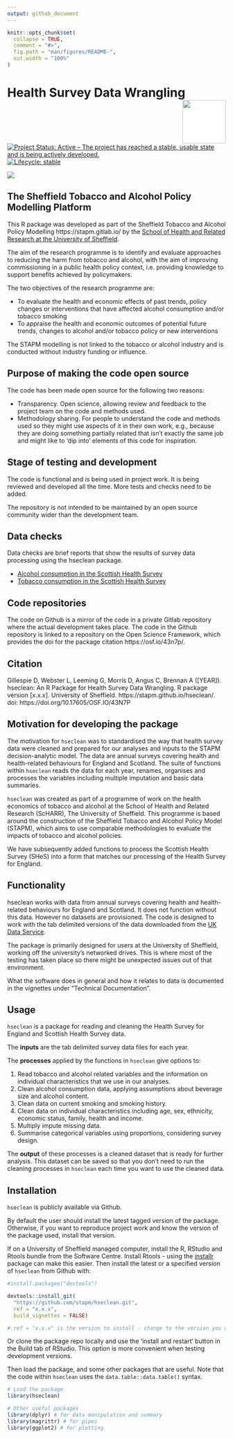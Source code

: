 ```yaml
---
output: github_document
---
```


<!-- README.md is generated from README.Rmd. Please edit that file -->

```r
knitr::opts_chunk$set(
  collapse = TRUE,
  comment = "#>",
  fig.path = "man/figures/README-",
  out.width = "100%"
)
```
# Health Survey Data Wrangling <img src="logo.png" align="right" style="padding-left:10px;background-color:white;" width="100" height="100" />

<!-- badges: start -->
[![Project Status: Active – The project has reached a stable, usable state and is being actively developed.](https://www.repostatus.org/badges/latest/active.svg)](https://www.repostatus.org/#active)
[![Lifecycle: stable](https://img.shields.io/badge/lifecycle-stable-brightgreen.svg)](https://www.tidyverse.org/lifecycle/#stable)

<!-- badger::badge_doi("10.17605/OSF.IO/43N7P", "green") -->
[![](https://img.shields.io/badge/doi-10.17605/OSF.IO/43N7P-green.svg)](https://doi.org/10.17605/OSF.IO/43N7P)
<!-- badges: end -->


## The Sheffield Tobacco and Alcohol Policy Modelling Platform
This R package was developed as part of the Sheffield Tobacco and Alcohol Policy Modelling https://stapm.gitlab.io/ by the [School of Health and Related Research at the University of Sheffield](https://www.sheffield.ac.uk/scharr).    

The aim of the research programme is to identify and evaluate approaches to reducing the harm from tobacco and alcohol, with the aim of improving commissioning in a public health policy context, i.e. providing knowledge to support benefits achieved by policymakers.  

The two objectives of the research programme are:

- To evaluate the health and economic effects of past trends, policy changes or interventions that have affected alcohol consumption and/or tobacco smoking
- To appraise the health and economic outcomes of potential future trends, changes to alcohol and/or tobacco policy or new interventions

The STAPM modelling is not linked to the tobacco or alcohol industry and is conducted without industry funding or influence.  

## Purpose of making the code open source
The code has been made open source for the following two reasons:  

- Transparency. Open science, allowing review and feedback to the project team on the code and methods used.
- Methodology sharing. For people to understand the code and methods used so they might use aspects of it in their own work, e.g., because they are doing something partially related that isn't exactly the same job and might like to 'dip into' elements of this code for inspiration.

## Stage of testing and development
The code is functional and is being used in project work. It is being reviewed and developed all the time. More tests and checks need to be added.  

The repository is not intended to be maintained by an open source community wider than the development team.   

## Data checks

Data checks are brief reports that show the results of survey data processing using the hseclean package.  

- [Alcohol consumption in the Scottish Health Survey](https://stapm.github.io/hseclean/shes_alc_data_report.html)
- [Tobacco consumption in the Scottish Health Survey](https://stapm.gitlab.io/model-inputs/scotland_nat_tob_data/shes_tob_data_report.html)

## Code repositories
The code on Github is a mirror of the code in a private Gitlab repository where the actual development takes place. The code in the Github repository is linked to a repository on the Open Science Framework, which provides the doi for the package citation https://osf.io/43n7p/.    

## Citation

Gillespie D, Webster L, Leeming G, Morris D, Angus C, Brennan A ([YEAR]). hseclean: An R Package for Health Survey Data Wrangling. R package version [x.x.x]. University of Sheffield. https://stapm.github.io/hseclean/. doi: https://doi.org/10.17605/OSF.IO/43N7P

## Motivation for developing the package
The motivation for `hseclean` was to standardised the way that health survey data were cleaned and prepared for our analyses and inputs to the STAPM decision-analytic model. The data are annual surveys covering health and health-related behaviours for England and Scotland. The suite of functions within `hseclean` reads the data for each year, renames, organises and processes the variables including multiple imputation and basic data summaries.   

`hseclean` was created as part of a programme of work on the health economics of tobacco and alcohol at the School of Health and Related Research (ScHARR), The University of Sheffield. This programme is based around the construction of the Sheffield Tobacco and Alcohol Policy Model (STAPM), which aims to use comparable methodologies to evaluate the impacts of tobacco and alcohol policies.     

We have subsequently added functions to process the Scottish Health Survey (SHeS) into a form that matches our processing of the Health Survey for England.  

## Functionality
hseclean works with data from annual surveys covering health and health-related behaviours for England and Scotland. It does not function without this data. However no datasets are provisioned. The code is designed to work with the tab delimited versions of the data downloaded from the [UK Data Service](https://ukdataservice.ac.uk/).  

The package is primarily designed for users at the University of Sheffield, working off the university's networked drives. This is where most of the testing has taken place so there might be unexpected issues out of that environment.   

What the software does in general and how it relates to data is documented in the vignettes under "Technical Documentation".

## Usage

`hseclean` is a package for reading and cleaning the Health Survey for England and Scottish Health Survey data. 

The **inputs** are the tab delimited survey data files for each year.   

The **processes** applied by the functions in `hseclean` give options to:

1. Read tobacco and alcohol related variables and the information on individual characteristics that we use in our analyses.  
1. Clean alcohol consumption data, applying assumptions about beverage size and alcohol content.  
1. Clean data on current smoking and smoking history.  
1. Clean data on individual characteristics including age, sex, ethnicity, economic status, family, health and income.  
1. Multiply impute missing data.  
1. Summarise categorical variables using proportions, considering survey design.  

The **output** of these processes is a cleaned dataset that is ready for further analysis. This dataset can be saved so that you don't need to run the cleaning processes in `hseclean` each time you want to use the cleaned data.  

## Installation
`hseclean` is publicly available via Github.     

By default the user should install the latest tagged version of the package. Otherwise, if you want to reproduce project work and know the version of the package used, install that version.  

If on a University of Sheffield managed computer, install the R, RStudio and Rtools bundle from the Software Centre. Install Rtools - using the [installr](https://cran.r-project.org/web/packages/installr/index.html) package can make this easier. Then install the latest or a specified version of `hseclean` from Github with:     

```r
#install.packages("devtools")

devtools::install_git(
  "https://github.com/stapm/hseclean.git", 
  ref = "x.x.x",
  build_vignettes = FALSE)

# ref = "x.x.x" is the version to install - change to the version you want e.g. "1.2.3"
```

Or clone the package repo locally and use the 'install and restart' button in the Build tab of RStudio. This option is more convenient when testing development versions.   


Then load the package, and some other packages that are useful. Note that the code within `hseclean` uses the `data.table::data.table()` syntax.  

```r
# Load the package
library(hseclean)

# Other useful packages
library(dplyr) # for data manipulation and summary
library(magrittr) # for pipes
library(ggplot2) # for plotting
```

  

